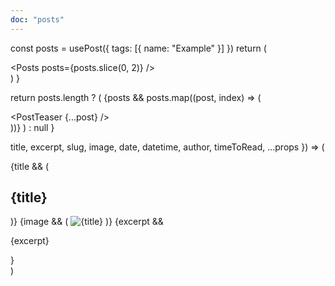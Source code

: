 ```yaml
---
doc: "posts"
---
```



<!-- preview start -->

  const posts = usePost({ tags: [{ name: "Example" }] })
  return (
    <Div p="10">
      <Posts posts={posts.slice(0, 2)} />
    </Div>
  )
}

<!-- preview end -->

  return posts.length ? (
    <Grid col="1" gap="10|20" maxW="800px" mx="auto">
      {posts &&
        posts.map((post, index) => (
          <Div key={index}>
            <PostTeaser {...post} />
          </Div>
        ))}
    </Grid>
  ) : null
}

  title,
  excerpt,
  slug,
  image,
  date,
  datetime,
  author,
  timeToRead,
  ...props
}) => (
  <Article {...props}>
    <Div mt="4">
      {title && (
        <Link href={slug}>
          <H2 mt="0" mb="4" fontSize="2xl|2xl|3xl|4xl" hoverColor="primary">
            {title}
          </H2>
        </Link>
      )}
      <PostMeta
        author={author}
        timeToRead={timeToRead}
        date={date}
        datetime={datetime}
        fontSize="md"
      />
      {image && (
        <Link href={slug} d="block" mt="4">
          <Image src={image} title={title} alt={title} />
        </Link>
      )}
      {excerpt && <P mt="4">{excerpt}</P>}
    </Div>
  </Article>
)

